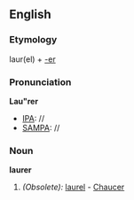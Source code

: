 ==English==

===Etymology===
laur(el) + [[-er]]
===Pronunciation===
'''Lau"rer'''
*[[IPA]]: //
*[[SAMPA]]: //
===Noun===
'''laurer'''

#''(Obsolete):'' [[laurel]] - [[Chaucer]]